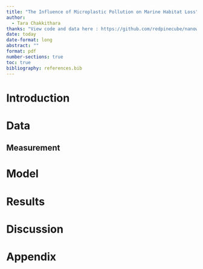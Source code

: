 ```yaml
---
title: "The Influence of Microplastic Pollution on Marine Habitat Loss"
author: 
  - Tara Chakkithara
thanks: "View code and data here : https://github.com/redpinecube/nanowaste"
date: today
date-format: long
abstract: ""
format: pdf
number-sections: true
toc: true
bibliography: references.bib
---
```

# Introduction 
# Data
## Measurement
# Model
# Results
# Discussion
# Appendix 